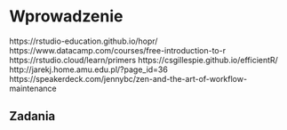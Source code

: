 # Wprowadzenie {#wprowadzenie}

<!-- akapit o złożoności -->

<!-- why we code? -->
<!-- reproducibility -->

<!-- why r -->

<!-- gdzie zdobyć wiedzę (online resources) -->

<!-- akapit o inspiracjach -->
https://rstudio-education.github.io/hopr/
https://www.datacamp.com/courses/free-introduction-to-r
https://rstudio.cloud/learn/primers
https://csgillespie.github.io/efficientR/
http://jarekj.home.amu.edu.pl/?page_id=36
https://speakerdeck.com/jennybc/zen-and-the-art-of-workflow-maintenance

## Zadania

